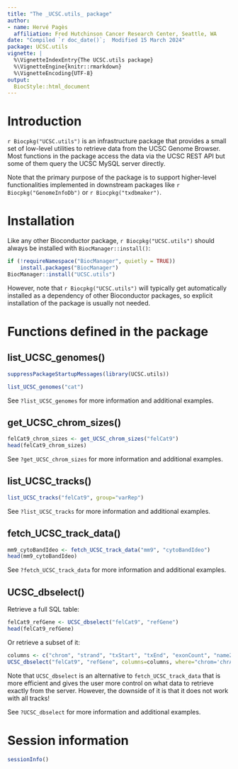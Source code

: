 ```yaml
---
title: "The _UCSC.utils_ package"
author:
- name: Hervé Pagès
  affiliation: Fred Hutchinson Cancer Research Center, Seattle, WA
date: "Compiled `r doc_date()`;  Modified 15 March 2024"
package: UCSC.utils
vignette: |
  %\VignetteIndexEntry{The UCSC.utils package}
  %\VignetteEngine{knitr::rmarkdown}
  %\VignetteEncoding{UTF-8}
output:
  BiocStyle::html_document
---
```



# Introduction

`r Biocpkg("UCSC.utils")` is an infrastructure package that provides a
small set of low-level utilities to retrieve data from the UCSC Genome
Browser. Most functions in the package access the data via the UCSC REST
API but some of them query the UCSC MySQL server directly.

Note that the primary purpose of the package is to support higher-level
functionalities implemented in downstream packages like
`r Biocpkg("GenomeInfoDb")` or `r Biocpkg("txdbmaker")`.


# Installation

Like any other Bioconductor package, `r Biocpkg("UCSC.utils")` should always
be installed with `BiocManager::install()`:
```r
if (!requireNamespace("BiocManager", quietly = TRUE))
    install.packages("BiocManager")
BiocManager::install("UCSC.utils")
```
However, note that `r Biocpkg("UCSC.utils")` will typically get automatically
installed as a dependency of other Bioconductor packages, so explicit
installation of the package is usually not needed.


# Functions defined in the package

## list_UCSC_genomes()

```r
suppressPackageStartupMessages(library(UCSC.utils))

list_UCSC_genomes("cat")
```

See `?list_UCSC_genomes` for more information and additional examples.

## get_UCSC_chrom_sizes()

```r
felCat9_chrom_sizes <- get_UCSC_chrom_sizes("felCat9")
head(felCat9_chrom_sizes)
```

See `?get_UCSC_chrom_sizes` for more information and additional examples.

## list_UCSC_tracks()

```r
list_UCSC_tracks("felCat9", group="varRep")
```

See `?list_UCSC_tracks` for more information and
additional examples.

## fetch_UCSC_track_data()

```r
mm9_cytoBandIdeo <- fetch_UCSC_track_data("mm9", "cytoBandIdeo")
head(mm9_cytoBandIdeo)
```

See `?fetch_UCSC_track_data` for more information and
additional examples.

## UCSC_dbselect()

Retrieve a full SQL table:
```r
felCat9_refGene <- UCSC_dbselect("felCat9", "refGene")
head(felCat9_refGene)
```

Or retrieve a subset of it:
```r
columns <- c("chrom", "strand", "txStart", "txEnd", "exonCount", "name2")
UCSC_dbselect("felCat9", "refGene", columns=columns, where="chrom='chrA1'")
```

Note that `UCSC_dbselect` is an alternative to `fetch_UCSC_track_data`
that is more efficient and gives the user more control on what data to
retrieve exactly from the server. However, the downside of it is that
it does not work with all tracks!

See `?UCSC_dbselect` for more information and additional examples.


# Session information

```r
sessionInfo()
```

